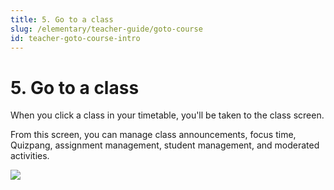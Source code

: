```yaml
---
title: 5. Go to a class
slug: /elementary/teacher-guide/goto-course
id: teacher-goto-course-intro
---
```



# 5. Go to a class

When you click a class in your timetable, you'll be taken to the class screen.

From this screen, you can manage class announcements, focus time, Quizpang, assignment management, student management, and moderated activities.

<Image src="/img/en/elementary/teacher/04-00.jpg" size="lg" />
